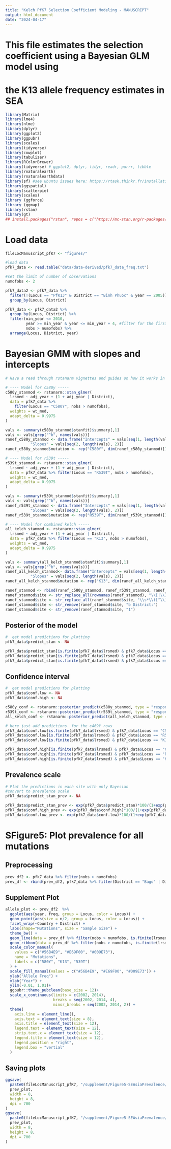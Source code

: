 ```yaml
---
title: "Kelch PfK7 Selection Coefficient Modeling - MANUSCRIPT"
output: html_document
date: "2024-04-17"
---
```


# This file estimates the selection coefficient using a Bayesian GLM model using
# the K13 allele frequency estimates in SEA

```r
library(Matrix)
library(lme4)
library(nlme)
library(dplyr)
library(ggplot2)
library(ggpubr)
library(scales)
library(tidyverse)
library(cowplot)
library(tabulizer)
library(RColorBrewer)
library(tidyverse) # ggplot2, dplyr, tidyr, readr, purrr, tibble
library(rnaturalearth)
library(rnaturalearthdata)
library(sf) #see ubuntu issues here: https://rtask.thinkr.fr/installation-of-r-4-0-on-ubuntu-20-04-lts-and-tips-for-spatial-packages/
library(ggspatial)
library(scatterpie)
library(scales)
library (ggforce)
library (ggmap)
library(rstan)
library(gt)
## install.packages("rstan", repos = c("https://mc-stan.org/r-packages/", getOption("repos")))
```

# Load data
```r
fileLocManuscript_pfK7 <- "figures/"

#load data
pfk7_data <- read.table("data/data-derived/pfk7_data_freq.txt")

#set the limit of number of observations
numofobs <- 2

pfk7_data2 <- pfk7_data %>% 
  filter(!(Locus == "PfK13" & District == "Binh Phuoc" & year == 2005)) %>%
  group_by(Locus, District) 

pfk7_data <- pfk7_data2 %>% 
  group_by(Locus, District) %>%
  filter(min_year <= 2010,
         year >= min_year & year <= min_year + 4, #filter for the first five years,
         nobs > numofobs) %>%
  arrange(Locus, District, year)
```

# Bayesian GMM with slopes and intercepts
```r
# Have a read through rstanarm vignettes and guides on how it works in comparison to lme4

# ---- Model for c580y -----
c580y_stanmod <- rstanarm::stan_glmer(
  lrsmed ~ adj_year + (1 + adj_year | District),
  data = pfk7_data %>% 
    filter(Locus == "C580Y", nobs > numofobs),
  weights = wt_med, 
  adapt_delta = 0.9975
)

vals <- summary(c580y_stanmod$stanfit)$summary[,1]
vals <- vals[grep("^b", names(vals))]
ranef_c580y_stanmod <- data.frame("Intercepts" = vals[seq(1, length(vals), 2)],
           "Slopes" = vals[seq(2, length(vals), 2)])
ranef_c580y_stanmod$mutation <- rep("C580Y", dim(ranef_c580y_stanmod)[1])

# ---- Model for r539t -----
r539t_stanmod <- rstanarm::stan_glmer(
  lrsmed ~ adj_year + (1 + adj_year | District),
  data = pfk7_data %>% filter(Locus == "R539T", nobs > numofobs),
  weights = wt_med, 
  adapt_delta = 0.9975
)

vals <- summary(r539t_stanmod$stanfit)$summary[,1]
vals <- vals[grep("^b", names(vals))]
ranef_r539t_stanmod <- data.frame("Intercepts" = vals[seq(1, length(vals), 2)],
           "Slopes" = vals[seq(2, length(vals), 2)])
ranef_r539t_stanmod$mutation <- rep("R539T", dim(ranef_r539t_stanmod)[1])

# ---- Model for combined kelch -----
all_kelch_stanmod <- rstanarm::stan_glmer(
  lrsmed ~ adj_year + (1 + adj_year | District),
  data = pfk7_data %>% filter(Locus == "K13", nobs > numofobs),
  weights = wt_med, 
  adapt_delta = 0.9975
)

vals <- summary(all_kelch_stanmod$stanfit)$summary[,1]
vals <- vals[grep("^b", names(vals))]
ranef_all_kelch_stanmod<- data.frame("Intercepts" = vals[seq(1, length(vals), 2)],
           "Slopes" = vals[seq(2, length(vals), 2)])
ranef_all_kelch_stanmod$mutation <- rep("K13", dim(ranef_all_kelch_stanmod)[1])

ranef_stanmod <- rbind(ranef_c580y_stanmod, ranef_r539t_stanmod, ranef_all_kelch_stanmod)
ranef_stanmod$site <- str_replace_all(rownames(ranef_stanmod), "\\[|\\]", "")
ranef_stanmod$site <- str_replace_all(ranef_stanmod$site, "\\s*\\([^\\)]+\\)", "")
ranef_stanmod$site <- str_remove(ranef_stanmod$site, "b District:")
ranef_stanmod$site <- str_remove(ranef_stanmod$site, "1")
``` 

## Posterior of the model
```r
#  get model predictions for plotting
pfk7_data$predict_stan <- NA

pfk7_data$predict_stan[is.finite(pfk7_data$lrsmed) & pfk7_data$Locus == "C580Y" & pfk7_data$nobs > numofobs] <-  rstanarm::posterior_predict(c580y_stanmod, type = "response") %>% colMeans
pfk7_data$predict_stan[is.finite(pfk7_data$lrsmed) & pfk7_data$Locus == "R539T" & pfk7_data$nobs > numofobs] <-  rstanarm::posterior_predict(r539t_stanmod, type = "response") %>% colMeans
pfk7_data$predict_stan[is.finite(pfk7_data$lrsmed) & pfk7_data$Locus == "K13" & pfk7_data$nobs > numofobs] <-  rstanarm::posterior_predict(all_kelch_stanmod, type = "response") %>% colMeans
```

## Confidence interval
```r
#  get model predictions for plotting
pfk7_data$conf.low <- NA
pfk7_data$conf.high <- NA

c580y_conf <- rstanarm::posterior_predict(c580y_stanmod, type = "response") %>% apply(2, quantile, prob = (c(0.025, 0.975)))
r539t_conf <- rstanarm::posterior_predict(r539t_stanmod, type = "response") %>% apply(2, quantile, prob = (c(0.025, 0.975)))
all_kelch_conf <- rstanarm::posterior_predict(all_kelch_stanmod, type = "response") %>% apply(2, quantile, prob = (c(0.025, 0.975)))

# here just add predictions  for the c469Y rows
pfk7_data$conf.low[is.finite(pfk7_data$lrsmed) & pfk7_data$Locus == "C580Y" & pfk7_data$nobs > numofobs] <- c580y_conf[1,]
pfk7_data$conf.low[is.finite(pfk7_data$lrsmed) & pfk7_data$Locus == "R539T" & pfk7_data$nobs > numofobs] <- r539t_conf[1,]
pfk7_data$conf.low[is.finite(pfk7_data$lrsmed) & pfk7_data$Locus == "K13" & pfk7_data$nobs > numofobs] <- all_kelch_conf[1,]

pfk7_data$conf.high[is.finite(pfk7_data$lrsmed) & pfk7_data$Locus == "C580Y" & pfk7_data$nobs > numofobs] <- c580y_conf[2,]
pfk7_data$conf.high[is.finite(pfk7_data$lrsmed) & pfk7_data$Locus == "R539T" & pfk7_data$nobs > numofobs] <- r539t_conf[2,]
pfk7_data$conf.high[is.finite(pfk7_data$lrsmed) & pfk7_data$Locus == "K13" & pfk7_data$nobs > numofobs] <- all_kelch_conf[2,]
```

## Prevalence scale
```r
# Plot the predictions in each site with only Bayesian
#convert to prevalence scale
pfk7_data$predict_stan_prev <- NA

pfk7_data$predict_stan_prev <- exp(pfk7_data$predict_stan)*100/(1+exp(pfk7_data$predict_stan))
pfk7_data$conf.high_prev <- exp(pfk7_data$conf.high)*100/(1+exp(pfk7_data$conf.high))
pfk7_data$conf.low_prev <- exp(pfk7_data$conf.low)*100/(1+exp(pfk7_data$conf.low))
```

# SFigure5: Plot prevalence for all mutations
## Preprocessing
```r
prev_df2 <- pfk7_data %>% filter(nobs > numofobs)
prev_df <- rbind(prev_df2, pfk7_data %>% filter(District == "Bago" | District == "Bac Lieu" | District == "Mandalay" | District == "Ninh Thuan")) ## added these sites to show general prevalence across SE Asia
```

## Supplement Plot
```r
allele_plot <- prev_df2  %>%
  ggplot(aes(year, freq, group = Locus, color = Locus)) +
  geom_point(aes(size = n/2, group = Locus, color = Locus)) +
  facet_wrap(~Country + District) +
  labs(shape="Mutations", size = "Sample Size") +
  theme_bw() +
  geom_line(data = prev_df %>% filter(nobs > numofobs, is.finite(lrsmed)), aes(year, predict_stan_prev, color = Locus, group = Locus), size = 1) +
  geom_ribbon(data = prev_df %>% filter(nobs > numofobs, is.finite(lrsmed)), aes(ymin = conf.low_prev, ymax = conf.high_prev, color = Locus, fill = Locus), alpha = 0.2,  show.legend = FALSE) +
  scale_color_manual(
    values = c("#56B4E9", "#E69F00", "#009E73"),
    name = "Mutations",
    labels = c("580Y", "K13", "539T")
  ) +
  scale_fill_manual(values = c("#56B4E9", "#E69F00", "#009E73")) +
  ylab("Allele Freq") +
  xlab("Year") +
  ylim(-0.01, 1.01)+
  ggpubr::theme_pubclean(base_size = 12)+
  scale_x_continuous(limits = c(2002, 2014), 
                     breaks = seq(2002, 2014, 4),
                     minor_breaks = seq(2002, 2014, 2)) +
  theme(
    axis.line = element_line(),
    axis.text = element_text(size = 8),
    axis.title = element_text(size = 12),
    legend.text = element_text(size = 12),
    strip.text.x = element_text(size = 12),
    legend.title = element_text(size = 12),
    legend.position = "right",
    legend.box = "vertial"
  )
```

## Saving plots
```r
ggsave(
  paste0(fileLocManuscript_pfK7, "/supplement/Figure5-SEAsiaPrevalence/SEAsia_posterior_allele_freq.png"),
  prev_plot,
  width = 8,
  height = 8,
  dpi = 700
)
ggsave(
  paste0(fileLocManuscript_pfK7, "/supplement/Figure5-SEAsiaPrevalence/SEAsia_posterior_allele_freq.pdf"),
  prev_plot,
  width = 8,
  height = 8,
  dpi = 700
)
```


